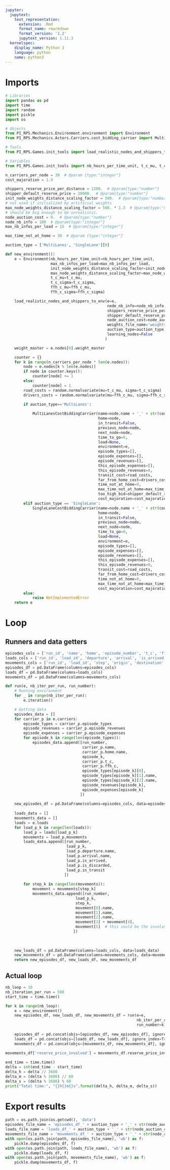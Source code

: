 ```yaml
---
jupyter:
  jupytext:
    text_representation:
      extension: .Rmd
      format_name: rmarkdown
      format_version: '1.2'
      jupytext_version: 1.11.3
  kernelspec:
    display_name: Python 3
    language: python
    name: python3
---
```


# Imports

```python
# Libraries
import pandas as pd
import time
import random
import pickle 
import os

# Objects
from PI_RPS.Mechanics.Environment.environment import Environment
from PI_RPS.Mechanics.Actors.Carriers.cost_bidding_carrier import MultiLanesCostBiddingCarrier, SingleLaneCostBiddingCarrier

# Tools
from PI_RPS.Games.init_tools import load_realistic_nodes_and_shippers_to_env

# Variables
from PI_RPS.Games.init_tools import nb_hours_per_time_unit, t_c_mu, t_c_sigma, ffh_c_mu, ffh_c_sigma
```

```python
n_carriers_per_node = 30  # @param {type:"integer"}
cost_majoration = 1.9

shippers_reserve_price_per_distance = 1200.  # @param{type:"number"}
shipper_default_reserve_price = 20000.  # @param{type:"number"}
init_node_weights_distance_scaling_factor = 500.  # @param{type:"number"}
# not used if initialized by artificial weights
max_node_weights_distance_scaling_factor = 500. * 1.3  # @param{type:"number"}
# should be big enough to be unrealistic.
node_auction_cost = 0.  # @param{type:"number"}
node_nb_info = 100  # @param{type:"integer"}
max_nb_infos_per_load = 15  # @param{type:"integer"}

max_time_not_at_home = 30  # @param {type:"integer"}

auction_type = ['MultiLanes', 'SingleLane'][0]
```

```python
def new_environment():
    e = Environment(nb_hours_per_time_unit=nb_hours_per_time_unit,
                    max_nb_infos_per_load=max_nb_infos_per_load,
                    init_node_weights_distance_scaling_factor=init_node_weights_distance_scaling_factor,
                    max_node_weights_distance_scaling_factor=max_node_weights_distance_scaling_factor,
                    t_c_mu=t_c_mu,
                    t_c_sigma=t_c_sigma,
                    ffh_c_mu=ffh_c_mu,
                    ffh_c_sigma=ffh_c_sigma)

    load_realistic_nodes_and_shippers_to_env(e=e,
                                             node_nb_info=node_nb_info,
                                             shippers_reserve_price_per_distance=shippers_reserve_price_per_distance,
                                             shipper_default_reserve_price=shipper_default_reserve_price,
                                             node_auction_cost=node_auction_cost,
                                             weights_file_name='weights_' + auction_type + '_'+ str(node_auction_cost) + '_' + str(n_carriers_per_node) + '_' + str(cost_majoration) + '.json',
                                             auction_type=auction_type,
                                             learning_nodes=False
                                            )

    weight_master = e.nodes[0].weight_master

    counter = {}
    for k in range(n_carriers_per_node * len(e.nodes)):
        node = e.nodes[k % len(e.nodes)]
        if node in counter.keys():
            counter[node] += 1
        else:
            counter[node] = 1
        road_costs = random.normalvariate(mu=t_c_mu, sigma=t_c_sigma)
        drivers_costs = random.normalvariate(mu=ffh_c_mu, sigma=ffh_c_sigma)
        
        if auction_type=='MultiLanes':

            MultiLanesCostBiddingCarrier(name=node.name + '_' + str(counter[node]),
                                         home=node,
                                         in_transit=False,
                                         previous_node=node,
                                         next_node=node,
                                         time_to_go=0,
                                         load=None,
                                         environment=e,
                                         episode_types=[],
                                         episode_expenses=[],
                                         episode_revenues=[],
                                         this_episode_expenses=[],
                                         this_episode_revenues=0,
                                         transit_cost=road_costs,
                                         far_from_home_cost=drivers_costs,
                                         time_not_at_home=0,
                                         max_time_not_at_home=max_time_not_at_home,
                                         too_high_bid=shipper_default_reserve_price,
                                         cost_majoration=cost_majoration)
        elif auction_type == 'SingleLane':
            SingleLaneCostBiddingCarrier(name=node.name + '_' + str(counter[node]),
                                         home=node,
                                         in_transit=False,
                                         previous_node=node,
                                         next_node=node,
                                         time_to_go=0,
                                         load=None,
                                         environment=e,
                                         episode_types=[],
                                         episode_expenses=[],
                                         episode_revenues=[],
                                         this_episode_expenses=[],
                                         this_episode_revenues=0,
                                         transit_cost=road_costs,
                                         far_from_home_cost=drivers_costs,
                                         time_not_at_home=0,
                                         max_time_not_at_home=max_time_not_at_home,
                                         cost_majoration=cost_majoration)
        else:
            raise NotImplementedError
    return e
```

# Loop
## Runners and data getters

```python
episodes_cols = ['run_id', 'name', 'home', 'episode_number', 't_c', 'ffh_c', 'type', 'origin', 'destination', 'revenue', 'cost']
loads_cols = ['run_id', 'load_id', 'departure', 'arrival', 'is_arrived', 'is_discarded', 'in_transit']
movements_cols = ['run_id', 'load_id', 'step', 'origin', 'destination', 'carrier', 'price', 'reserve_price_involved']
episodes_df = pd.DataFrame(columns=episodes_cols)
loads_df = pd.DataFrame(columns=loads_cols)
movements_df = pd.DataFrame(columns=movements_cols)
```

```python
def run(e, nb_iter_per_run, run_number):
    # Running environment
    for _ in range(nb_iter_per_run):
        e.iteration()

    # Getting data
    episodes_data = []
    for carrier_p in e.carriers:
        episode_types = carrier_p.episode_types
        episode_revenues = carrier_p.episode_revenues
        episode_expenses = carrier_p.episode_expenses
        for episode_k in range(len(episode_types)):
            episodes_data.append([run_number,
                                  carrier_p.name,
                                  carrier_p.home.name,
                                  episode_k,
                                  carrier_p.t_c,
                                  carrier_p.ffh_c,
                                  episode_types[episode_k][0],
                                  episode_types[episode_k][1].name,
                                  episode_types[episode_k][2].name,
                                  episode_revenues[episode_k],
                                  episode_expenses[episode_k]
                                 ])
            
    new_episodes_df = pd.DataFrame(columns=episodes_cols, data=episodes_data)
    
    loads_data = []
    movements_data = []
    loads = e.loads
    for load_p_k in range(len(loads)):
        load_p = loads[load_p_k]
        movements = load_p.movements
        loads_data.append([run_number,
                           load_p_k,
                           load_p.departure.name,
                           load_p.arrival.name,
                           load_p.is_arrived,
                           load_p.is_discarded,
                           load_p.in_transit
                          ])
        
        for step_k in range(len(movements)):
            movement = movements[step_k]
            movements_data.append([run_number,
                               load_p_k,
                               step_k,
                               movement[0].name,
                               movement[1].name,
                               movement[2].name,
                               movement[3] + movement[4],
                               movement[5]  # this sould be the involvment of reserve price in the movement
                              ])
            
    
    
    new_loads_df = pd.DataFrame(columns=loads_cols, data=loads_data)
    new_movements_df = pd.DataFrame(columns=movements_cols, data=movements_data)
    return new_episodes_df, new_loads_df, new_movements_df
```

## Actual loop

```python
nb_loop = 10
nb_iteration_per_run = 500
start_time = time.time()

for k in range(nb_loop):
    e = new_environment()
    new_episodes_df, new_loads_df, new_movements_df = run(e=e,
                                                          nb_iter_per_run=nb_iteration_per_run,
                                                          run_number=k)
    
    episodes_df = pd.concat(objs=[episodes_df, new_episodes_df], ignore_index=True)
    loads_df = pd.concat(objs=[loads_df, new_loads_df], ignore_index=True)
    movements_df = pd.concat(objs=[movements_df, new_movements_df], ignore_index=True)
    
movements_df['reserve_price_involved'] = movements_df.reserve_price_involved.astype(bool)

end_time = time.time()
delta = int(end_time - start_time)
delta_h = delta // 3600
delta_m = (delta % 3600) // 60
delta_s = (delta % 3600) % 60
print("Total time:", "{}h{}m{}s".format(delta_h, delta_m, delta_s))
```

# Export results

```python
path = os.path.join(os.getcwd(), 'data')
episodes_file_name = 'episodes_df_' + auction_type + '_' + str(node_auction_cost) + '_' + str(n_carriers_per_node) + '_' + str(cost_majoration) + '.bin'
loads_file_name = 'loads_df_' + auction_type + '_' + str(node_auction_cost) + '_' + str(n_carriers_per_node) + '_' + str(cost_majoration) + '.bin'
movements_file_name = 'movements_df_' + auction_type + '_' + str(node_auction_cost) + '_' + str(n_carriers_per_node) + '_' + str(cost_majoration) + '.bin'
with open(os.path.join(path, episodes_file_name), 'wb') as f:
    pickle.dump(episodes_df, f)
with open(os.path.join(path, loads_file_name), 'wb') as f:
    pickle.dump(loads_df, f)
with open(os.path.join(path, movements_file_name), 'wb') as f:
    pickle.dump(movements_df, f)

```

```python

```
